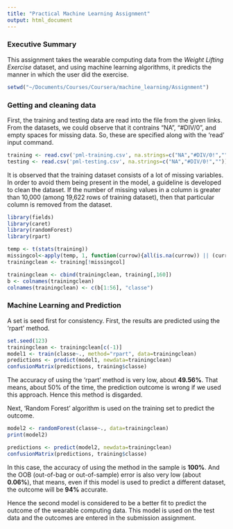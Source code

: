```yaml
---
title: "Practical Machine Learning Assignment"
output: html_document
---
```


### Executive Summary

This assignment takes the wearable computing data from the *Weight Lifting Exercise* dataset, and using machine learning algorithms, it predicts the manner in which the user did the exercise.

```r
setwd("~/Documents/Courses/Coursera/machine_learning/Assignment")
```

### Getting and cleaning data

First, the training and testing data are read into the file from the given links. From the datasets, we could observe that it contrains "NA", "#DIV/0", and empty spaces for missing data. So, these are specified along with the 'read' input command.

```r
training <- read.csv('pml-training.csv', na.strings=c("NA","#DIV/0!",""))
testing <- read.csv('pml-testing.csv', na.strings=c("NA","#DIV/0!",""))
```

It is observed that the training dataset consists of a lot of missing variables. In order to avoid them being present in the model, a guideline is developed to clean the dataset. If the number of missing values in a column is greater than 10,000 (among 19,622 rows of training dataset), then that particular column is removed from the dataset.

```r
library(fields)
library(caret)
library(randomForest)
library(rpart)
```

```r
temp <- t(stats(training))
missingcol<-apply(temp, 1, function(currow){all(is.na(currow)) || (currow["missing values"] > 10000)})
trainingclean <- training[!missingcol]
```

```r
trainingclean <- cbind(trainingclean, training[,160])
b <- colnames(trainingclean)
colnames(trainingclean) <- c(b[1:56], "classe")
```

### Machine Learning and Prediction

A set is seed first for consistency. First, the results are predicted using the 'rpart' method.

```r
set.seed(123)
trainingclean <- trainingclean[c(-1)]
model1 <- train(classe~., method="rpart", data=trainingclean)
predictions <- predict(model1, newdata=trainingclean)
confusionMatrix(predictions, training$classe)
```

The accuracy of using the 'rpart' method is very low, about **49.56%**. That means, about 50% of the time, the prediction outcome is wrong if we used this approach. Hence this method is disgarded.

Next, 'Random Forest' algorithm is used on the training set to predict the outcome.

```r
model2 <- randomForest(classe~., data=trainingclean)
print(model2)

predictions <- predict(model2, newdata=trainingclean)
confusionMatrix(predictions, training$classe)
```

In this case, the accuracy of using the method in the sample is **100%**. And the OOB (out-of-bag or out-of-sample) error is also very low (about **0.06%**), that means, even if this model is used to predict a different dataset, the outcome will be **94%** accurate.

Hence the second model is considered to be a better fit to predict the outcome of the wearable computing data. This model is used on the test data and the outcomes are entered in the submission assignment.


